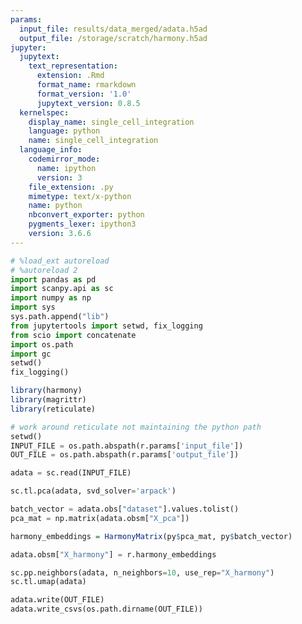 ```yaml
---
params:
  input_file: results/data_merged/adata.h5ad
  output_file: /storage/scratch/harmony.h5ad
jupyter:
  jupytext:
    text_representation:
      extension: .Rmd
      format_name: rmarkdown
      format_version: '1.0'
      jupytext_version: 0.8.5
  kernelspec:
    display_name: single_cell_integration
    language: python
    name: single_cell_integration
  language_info:
    codemirror_mode:
      name: ipython
      version: 3
    file_extension: .py
    mimetype: text/x-python
    name: python
    nbconvert_exporter: python
    pygments_lexer: ipython3
    version: 3.6.6
---
```





```python
# %load_ext autoreload
# %autoreload 2
import pandas as pd
import scanpy.api as sc
import numpy as np
import sys
sys.path.append("lib")
from jupytertools import setwd, fix_logging
from scio import concatenate
import os.path
import gc
setwd()
fix_logging()
```

```r
library(harmony)
library(magrittr)
library(reticulate)
```

```python
# work around reticulate not maintaining the python path
setwd()
INPUT_FILE = os.path.abspath(r.params['input_file'])
OUT_FILE = os.path.abspath(r.params['output_file'])
```

```python
adata = sc.read(INPUT_FILE)
```

```python
sc.tl.pca(adata, svd_solver='arpack')
```

```python
batch_vector = adata.obs["dataset"].values.tolist()
pca_mat = np.matrix(adata.obsm["X_pca"])
```

```r
harmony_embeddings = HarmonyMatrix(py$pca_mat, py$batch_vector)
```

```python
adata.obsm["X_harmony"] = r.harmony_embeddings
```

```python
sc.pp.neighbors(adata, n_neighbors=10, use_rep="X_harmony")
sc.tl.umap(adata)
```

```python
adata.write(OUT_FILE)
adata.write_csvs(os.path.dirname(OUT_FILE))
```
